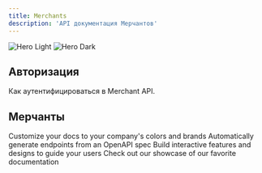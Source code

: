 ```yaml
---
title: Merchants
description: 'API документация Мерчантов'
---
```


<img
  className="block dark:hidden"
  src="/images/hero-light.svg"
  alt="Hero Light"
/>
<img
  className="hidden dark:block"
  src="/images/hero-dark.svg"
  alt="Hero Dark"
/>

## Авторизация

<CardGroup cols={1}>
  <Card
    title="API Merchants Авторизация"
    icon="people-group"
    href="api-reference/endpoint/auth"
  >
  Как аутентифицироваться в Merchant API.
  </Card>
</CardGroup>

## Мерчанты

<CardGroup cols={2}>
  <Card
    title="Получение информации об определенном мерчанте"
    icon="info"
    href="api-reference/endpoint/get"
  >
    Customize your docs to your company's colors and brands
  </Card>
  <Card
    title="Reference APIs"
    icon="code"
    href="https://mintlify.com/docs/api-playground/openapi"
  >
    Automatically generate endpoints from an OpenAPI spec
  </Card>
  <Card
    title="Add Components"
    icon="screwdriver-wrench"
    href="https://mintlify.com/docs/components/accordion"
  >
    Build interactive features and designs to guide your users
  </Card>
  <Card
    title="Get Inspiration"
    icon="stars"
    href="https://mintlify.com/customers"
  >
    Check out our showcase of our favorite documentation
  </Card>
</CardGroup>
